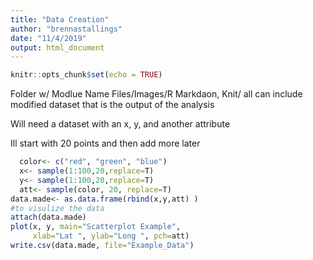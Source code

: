 ```yaml
---
title: "Data Creation"
author: "brennastallings"
date: "11/4/2019"
output: html_document
---
```


```r
knitr::opts_chunk$set(echo = TRUE)
```
Folder w/ Modlue Name
Files/Images/R Markdaon, Knit/ all 
can include modified dataset that is the output of the analysis


Will need a dataset with an x, y, and another attribute

Ill start with 20 points and then add more later

```r

  color<- c("red", "green", "blue")
  x<- sample(1:100,20,replace=T)
  y<- sample(1:100,20,replace=T)
  att<- sample(color, 20, replace=T)  
data.made<- as.data.frame(rbind(x,y,att) ) 
#to visulize the data
attach(data.made)
plot(x, y, main="Scatterplot Example",
     xlab="Lat ", ylab="Long ", pch=att)
write.csv(data.made, file="Example_Data")
```


